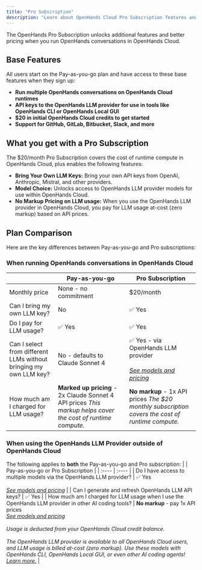```yaml
---
title: "Pro Subscription"
description: "Learn about OpenHands Cloud Pro Subscription features and pricing"
---
```


The OpenHands Pro Subscription unlocks additional features and better pricing when you run OpenHands conversations in OpenHands Cloud.

## Base Features

All users start on the Pay-as-you-go plan and have access to these base features when they sign up:

* **Run multiple OpenHands conversations on OpenHands Cloud runtimes**
* **API keys to the OpenHands LLM provider for use in tools like OpenHands CLI or OpenHands Local GUI**
* **$20 in initial OpenHands Cloud credits to get started**
* **Support for GitHub, GitLab, Bitbucket, Slack, and more**

## What you get with a Pro Subscription

The $20/month Pro Subscription covers the cost of runtime compute in OpenHands Cloud, plus enables the following features:

* **Bring Your Own LLM Keys:** Bring your own API keys from OpenAI, Anthropic, Mistral, and other providers.
* **Model Choice:** Unlocks access to OpenHands LLM provider models for use within OpenHands Cloud.
* **No Markup Pricing on LLM usage:** When you use the OpenHands LLM provider in OpenHands Cloud, you pay for LLM usage at-cost (zero markup) based on API prices.

## Plan Comparison

Here are the key differences between Pay-as-you-go and Pro subscriptions:

### When running OpenHands conversations in OpenHands Cloud
|  | Pay-as-you-go | Pro Subscription |
| :---- | ----- | ----- |
| Monthly price | None \- no commitment | $20/month |
| Can I bring my own LLM key? | No | ✅ Yes |
| Do I pay for LLM usage? | ✅ Yes | ✅ Yes |
| Can I select from different LLMs without bringing my own LLM key? | No \- defaults to Claude Sonnet 4 | ✅ Yes \- via OpenHands LLM provider <br/><br/>[*See models and pricing*](https://docs.all-hands.dev/usage/llms/openhands-llms#pricing) |
| How much am I charged for LLM usage? | **Marked up pricing** \- 2x Claude Sonnet 4 API prices *This markup helps cover the cost of runtime compute.* | **No markup** \- 1x API prices *The $20 monthly subscription covers the cost of runtime compute.* |


### When using the OpenHands LLM Provider outside of OpenHands Cloud
The following applies to **both** the Pay-as-you-go and Pro subscription:
|  | Pay-as-you-go or Pro Subscription |
| :---- | :---- |
| Do I have access to multiple models via the OpenHands LLM provider? | ✅ Yes <br/><br/> [*See models and pricing*](https://docs.all-hands.dev/usage/llms/openhands-llms#pricing) |
| Can I generate and refresh OpenHands LLM API keys? | ✅ Yes |
| How much am I charged for LLM usage when I use the OpenHands LLM provider in other AI coding tools?  | **No markup** \- pay 1x API prices <br/> [*See models and pricing*](https://docs.all-hands.dev/usage/llms/openhands-llms#pricing) <br/><br/> *Usage is deducted from your OpenHands Cloud credit balance.*  <br/><br/> *The OpenHands LLM provider is available to all OpenHands Cloud users, and LLM usage is billed at-cost (zero markup). Use these models with OpenHands CLI, OpenHands Local GUI, or even other AI coding agents\! [Learn more.](https://www.all-hands.dev/blog/access-state-of-the-art-llm-models-at-cost-via-openhands-gui-and-cli)* |
